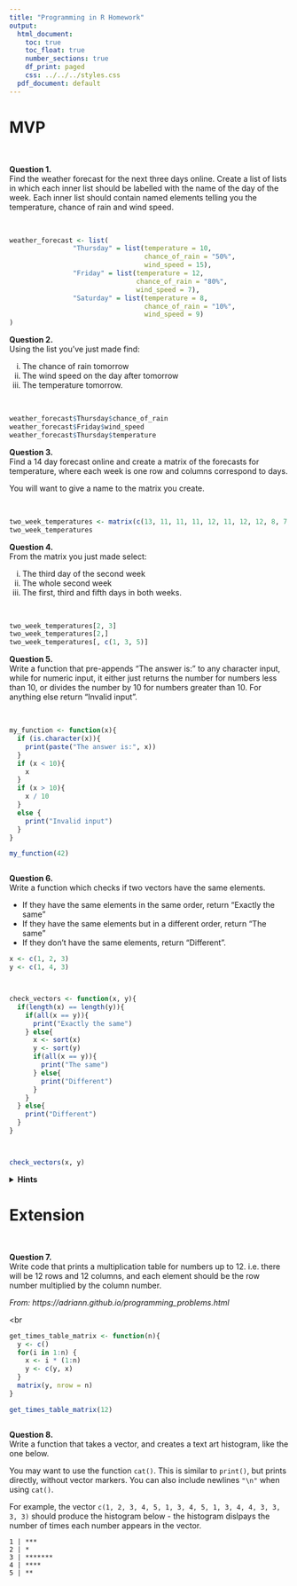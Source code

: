 ```yaml
---
title: "Programming in R Homework"
output:
  html_document:
    toc: true
    toc_float: true
    number_sections: true
    df_print: paged
    css: ../../../styles.css
  pdf_document: default
---
```


# MVP

<br> 

**Question 1.** \
Find the weather forecast for the next three days online. Create a list of lists in which each inner list should be labelled with the name of the day of the week. Each inner list should contain named elements telling you the temperature, chance of rain and wind speed.

<br>

```r
weather_forecast <- list(
                "Thursday" = list(temperature = 10, 
                                  chance_of_rain = "50%", 
                                  wind_speed = 15),
                "Friday" = list(temperature = 12, 
                                chance_of_rain = "80%", 
                                wind_speed = 7),
                "Saturday" = list(temperature = 8, 
                                  chance_of_rain = "10%", 
                                  wind_speed = 9)
)
```


**Question 2.** \
Using the list you've just made find:

  i. The chance of rain tomorrow
  ii. The wind speed on the day after tomorrow
  iii. The temperature tomorrow.

<br>

```r
weather_forecast$Thursday$chance_of_rain
weather_forecast$Friday$wind_speed
weather_forecast$Thursday$temperature
```


**Question 3.** \
Find a 14 day forecast online and create a matrix of the forecasts for temperature, where each week is one row and columns correspond to days.

You will want to give a name to the matrix you create.

<br>

```r
two_week_temperatures <- matrix(c(13, 11, 11, 11, 12, 11, 12, 12, 8, 7, 9, 7, 10, 9), nrow = 2, byrow = TRUE)
two_week_temperatures
```


**Question 4.** \
From the matrix you just made select:

  i. The third day of the second week
  ii. The whole second week
  iii. The first, third and fifth days in both weeks.


<br>

```r
two_week_temperatures[2, 3]
two_week_temperatures[2,]
two_week_temperatures[, c(1, 3, 5)]
```


**Question 5.** \
Write a function that pre-appends "The answer is: " to any character input, while for numeric input, it either just returns the number for numbers less than 10, or divides the number by 10 for numbers greater than 10. For anything else return "Invalid input".

<br>

```r
my_function <- function(x){
  if (is.character(x)){
    print(paste("The answer is:", x))
  }
  if (x < 10){
    x
  }
  if (x > 10){
    x / 10
  }
  else {
    print("Invalid input")
  }
}

my_function(42)



```


**Question 6.** \
Write a function which checks if two vectors have the same elements. 

* If they have the same elements in the same order, return "Exactly the same"
* If they have the same elements but in a different order, return "The same"
* If they don't have the same elements, return "Different".

```r

x <- c(1, 2, 3)
y <- c(1, 4, 3)



check_vectors <- function(x, y){
  if(length(x) == length(y)){
    if(all(x == y)){
      print("Exactly the same")
    } else{
      x <- sort(x)
      y <- sort(y)
      if(all(x == y)){
        print("The same")
      } else{
        print("Different")
      }
    }
  } else{
    print("Different")
  }
}



check_vectors(x, y) 
```



<details>
<summary>**Hints**</summary>
* You can check if two vectors have the same elements but in a different order by using `sort` to sort each vector first and then checking if they are equal.
* Have a look at the `all()` function
</details>
</blockquote>


# Extension

<br>

**Question 7.** \
Write code that prints a multiplication table for numbers up to 12. i.e. there will be 12 rows and 12 columns, and each element should be the row number multiplied by the column number.

*From: https://adriann.github.io/programming_problems.html*

<br

```r

get_times_table_matrix <- function(n){
  y <- c()
  for(i in 1:n) {
    x <- i * (1:n)
    y <- c(y, x)
  }
  matrix(y, nrow = n)
}

get_times_table_matrix(12)



```


**Question 8.** \
Write a function that takes a vector, and creates a text art histogram, like the one below.

You may want to use the function `cat()`. This is similar to `print()`, but prints directly, without vector markers. You can also include newlines `"\n"` when using `cat()`.

For example, the vector
`c(1, 2, 3, 4, 5, 1, 3, 4, 5, 1, 3, 4, 4, 3, 3, 3, 3)`
should produce the histogram below - the histogram dislpays the number of times each number appears in the vector.

```
1 | ***
2 | *
3 | *******
4 | ****
5 | **
```

```r








```

